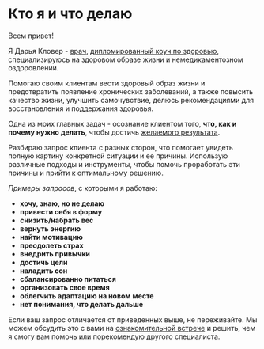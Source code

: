 
# Кто я и что делаю

Всем привет!

<AvatarContainer>
  <Avatar alt="Дарья Кловер" src={`${process.env.NX_IMAGES_PATH}/photo-s.jpg`} />
</AvatarContainer>

Я Дарья Кловер - [врач](/certificates/diploma-doctor-1), [дипломированный коуч по здоровью](/certificates/diploma-health-coach), специализируюсь на здоровом образе жизни и немедикаментозном оздоровлении.

Помогаю своим клиентам вести здоровый образ жизни и предотвратить появление хронических заболеваний, а также повысить качество жизни, улучшить самочувствие, делюсь рекомендациями для восстановления и поддержания здоровья.

Одна из моих главных задач - осознание клиентом того, **что, как и почему нужно делать**, чтобы достичь [желаемого результата](/references).

Разбираю запрос клиента с разных сторон, что помогает увидеть полную картину конкретной ситуации и ее причины. Использую различные подходы и инструменты, чтобы помочь проработать эти причины и прийти к оптимальному решению.

_Примеры запросов_, с которыми я работаю:

- **хочу, знаю, но не делаю**
- **привести себя в форму**
- **снизить/набрать вес**
- **вернуть энергию**
- **найти мотивацию**
- **преодолеть страх**
- **внедрить привычки**
- **достичь цели**
- **наладить сон**
- **сбалансированно питаться**
- **организовать свое время**
- **облегчить адаптацию на новом месте**
- **нет понимания, что делать дальше**

Если ваш запрос отличается от приведенных выше, не переживайте. Мы можем обсудить это с вами на [ознакомительной встрече](/booking) и решить, чем я смогу вам помочь или порекомендую другого специалиста.

